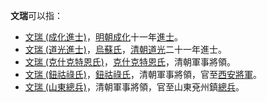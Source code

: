 '''文瑞'''可以指：
* [[文瑞_(成化進士)|文瑞 (成化進士)]]，[[明朝|明朝]][[成化|成化]]十一年[[進士|進士]]。
* [[文瑞_(道光進士)|文瑞 (道光進士)]]，[[烏蘇氏|烏蘇氏]]，[[清朝|清朝]][[道光|道光]]二十一年進士。
* [[文瑞_(克什克特恩氏)|文瑞 (克什克特恩氏)]]，[[克什克特恩氏|克什克特恩氏]]，清朝軍事將領。
* [[文瑞_(鈕祜祿氏)|文瑞 (鈕祜祿氏)]]，[[鈕祜祿氏|鈕祜祿氏]]，清朝軍事將領，官至[[西安將軍|西安將軍]]。
* [[文瑞_(山東總兵)|文瑞 (山東總兵)]]，清朝軍事將領，官至山東兗州鎮[[總兵|總兵]]。

{{Disambig|cat=二字文姓人名消歧義}}
